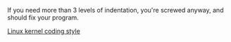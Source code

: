 
If you need more than 3 levels of indentation, you're screwed anyway, and should fix your program.

[Linux kernel coding style](https://www.kernel.org/doc/Documentation/process/coding-style.rst)

